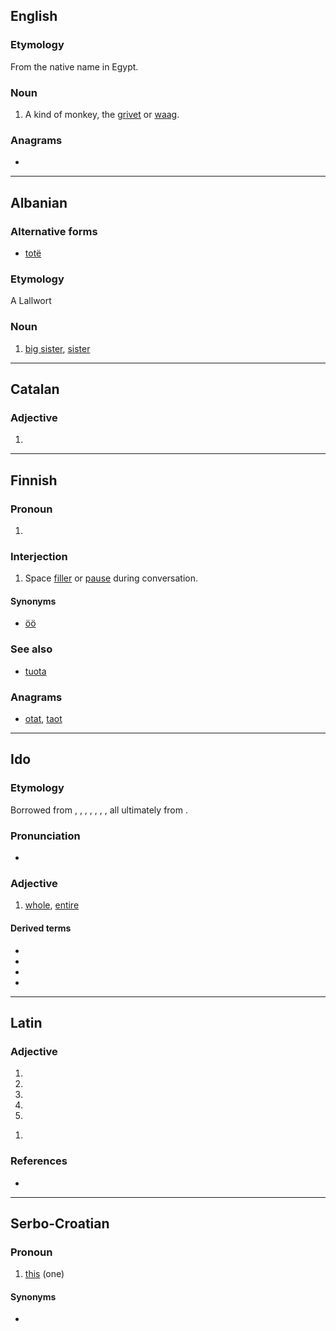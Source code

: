 {{also|Tóta}}
==English==

===Etymology===
From the native name in Egypt.

===Noun===
{{en-noun}}

# A kind of monkey, the [[grivet]] or [[waag]].

{{Webster 1913}}

===Anagrams===
* {{anagrams|en|atto-|to a T|toat}}

----

==Albanian==

===Alternative forms===
* [[totë]]

===Etymology===
A Lallwort

===Noun===
{{head|sq|noun}}

# [[big sister]], [[sister]]

----

==Catalan==

===Adjective===
{{head|ca|adjective form}}

# {{feminine of|tot|lang=ca}}

----

==Finnish==

===Pronoun===
{{head|fi|pronoun form}}

# {{lb|fi|colloquial}} {{fi-form of|case=partitive|pl=singular|tuo}}

===Interjection===
{{fi-int|tota}}

# {{lb|fi|colloquial}} Space [[filler]] or [[pause]] during conversation.

====Synonyms====
* [[öö#Finnish|öö]]

===See also===
* [[tuota#Finnish|tuota]]

===Anagrams===
* [[otat#Finnish|otat]], [[taot#Finnish|taot]]

----

==Ido==

===Etymology===
Borrowed from {{bor|io|en|total|notext=1}}, {{bor|io|fr|total|notext=1}}, {{bor|io|de|total|notext=1}}, {{bor|io|es|total|notext=1}}, {{bor|io|pt|total|notext=1}}, {{bor|io|it|totale|notext=1}}, {{bor|io|ru|тотальный|notext=1}}, all ultimately from {{der|io|la|totalis}}.

===Pronunciation===
* {{IPA|/ˈto.ta/|lang=io}}

===Adjective===
{{io-adj}}

# [[whole]], [[entire]]

====Derived terms====
* {{l|io|tote||entirely, perfectly, thoroughly}}
* {{l|io|totala||total}}
* {{l|io|totale||totally}}
* {{l|io|entote||ensemble, altogether, on the whole, in all, in a body, bodily, overall}}

----

==Latin==

===Adjective===
{{la-adj-form|tōta}}

# {{inflection of|tōtus||nom|f|s|lang=la}}
# {{inflection of|tōtus||nom|n|p|lang=la}}
# {{inflection of|tōtus||acc|n|p|lang=la}}
# {{inflection of|tōtus||voc|f|s|lang=la}}
# {{inflection of|tōtus||voc|n|p|lang=la}}

{{la-adj-form|tōtā}}

# {{inflection of|tōtus||abl|f|s|lang=la}}

===References===
* {{R:du Cange}}

----

==Serbo-Croatian==
{{rfc|sh|Non-lemma form}}

===Pronoun===
{{sh-pronoun}}

# {{lb|sh|Kajkavian}} [[this]] (one)

====Synonyms====
* {{l|sh|ta}}